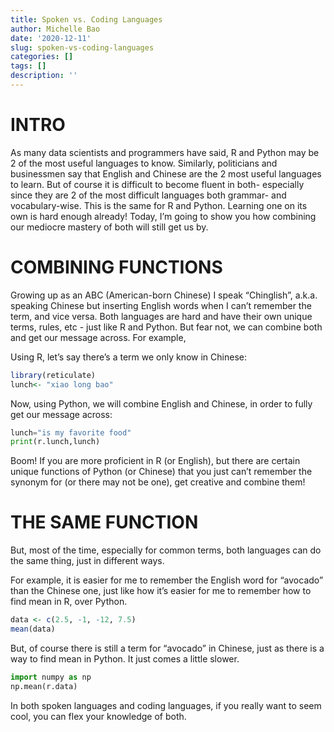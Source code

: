 ```yaml
---
title: Spoken vs. Coding Languages
author: Michelle Bao
date: '2020-12-11'
slug: spoken-vs-coding-languages
categories: []
tags: []
description: ''
---
```


# INTRO

As many data scientists and programmers have said, R and Python may be 2 of the most useful languages to know. Similarly, politicians and businessmen say that English and Chinese are the 2 most useful languages to learn. But of course it is difficult to become fluent in both- especially since they are 2 of the most difficult languages both grammar- and vocabulary-wise. This is the same for R and Python. Learning one on its own is hard enough already! Today, I'm going to show you how combining our mediocre mastery of both will still get us by. 

# COMBINING FUNCTIONS

Growing up as an ABC (American-born Chinese) I speak "Chinglish", a.k.a. speaking Chinese but inserting English words when I can't remember the term, and vice versa. Both languages are hard and have their own unique terms, rules, etc - just like R and Python. But fear not, we can combine both and get our message across. For example, 


Using R, let's say there's a term we only know in Chinese: 
```r
library(reticulate)
lunch<- "xiao long bao"
```


Now, using Python, we will combine English and Chinese, in order to fully get our message across:
```python
lunch="is my favorite food"
print(r.lunch,lunch)
```

Boom! If you are more proficient in R (or English), but there are certain unique functions of Python (or Chinese) that you just can't remember the synonym for (or there may not be one), get creative and combine them!


# THE SAME FUNCTION

But, most of the time, especially for common terms, both languages can do the same thing, just in different ways. 

For example, it is easier for me to remember the English word for "avocado" than the Chinese one, just like how it's easier for me to remember how to find mean in R, over Python.
```r
data <- c(2.5, -1, -12, 7.5)
mean(data)
```

But, of course there is still a term for "avocado" in Chinese, just as there is a way to find mean in Python. It just comes a little slower.
```python
import numpy as np
np.mean(r.data)
```

In both spoken languages and coding languages, if you really want to seem cool, you can flex your knowledge of both.